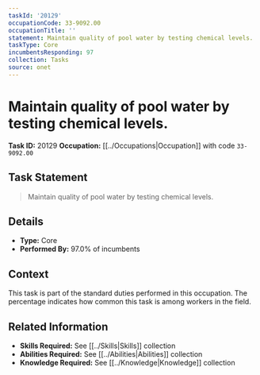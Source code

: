 ```yaml
---
taskId: '20129'
occupationCode: 33-9092.00
occupationTitle: ''
statement: Maintain quality of pool water by testing chemical levels.
taskType: Core
incumbentsResponding: 97
collection: Tasks
source: onet
---
```

# Maintain quality of pool water by testing chemical levels.

**Task ID:** 20129
**Occupation:** [[../Occupations|Occupation]] with code `33-9092.00`

## Task Statement

> Maintain quality of pool water by testing chemical levels.

## Details

- **Type:** Core
- **Performed By:** 97.0% of incumbents

## Context

This task is part of the standard duties performed in this occupation. The percentage indicates how common this task is among workers in the field.

## Related Information

- **Skills Required:** See [[../Skills|Skills]] collection
- **Abilities Required:** See [[../Abilities|Abilities]] collection
- **Knowledge Required:** See [[../Knowledge|Knowledge]] collection
